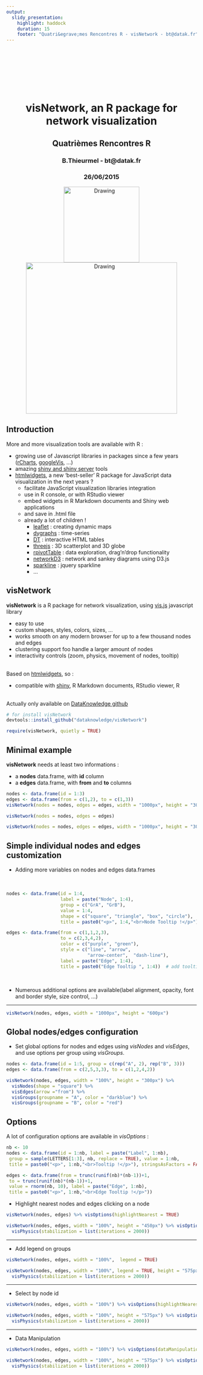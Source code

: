 ```yaml
---
output: 
  slidy_presentation:
    highlight: haddock
    duration: 15
    footer: "Quatri&egrave;mes Rencontres R - visNetwork - bt@datak.fr"
---
```



<div style="text-align:center" markdown="1">
<br><br><br><br><br><br>
<h1>visNetwork, an R package for network visualization</h1>
<h2>Quatrièmes Rencontres R</h2>
<h3>B.Thieurmel - bt@datak.fr</h3>
<h3>26/06/2015</h3>
<img src="images/R.jpg" alt="Drawing" style="width: 200px;"/>
<img src="images/data_medium.png" alt="Drawing" style="width: 400px;"/>


</div>

## Introduction

More and more visualization tools are available with R :

* growing use of Javascript libraries in packages since a few years ([rCharts](http://rcharts.io/), [googleVis](http://cran.r-project.org/web/packages/googleVis/vignettes/googleVis_examples.html), ...)
* amazing [shiny and shiny server](http://shiny.rstudio.com/) tools
* [htmlwidgets](http://www.htmlwidgets.org/), a new 'best-seller' R package for JavaScript data visualization in the next years ?
    + facilitate JavaScript visualization libraries integration
    + use in R console, or with RStudio viewer
    + embed widgets in R Markdown documents and Shiny web applications
    + and save in .html file
    + already a lot of children !
        + [leaflet](http://rstudio.github.io/leaflet/) : creating dynamic maps
        + [dygraphs](http://rstudio.github.io/dygraphs/) : time-series
        + [DT](http://rstudio.github.io/DT/) : interactive HTML tables
        + [threejs](https://github.com/bwlewis/rthreejs/) : 3D scatterplot and 3D globe
        + [rpivotTable](https://github.com/smartinsightsfromdata/rpivotTable) : data exploration, drag'n'drop functionality
        + [networkD3](http://christophergandrud.github.io/networkD3/) : network and sankey diagrams using D3.js
        + [sparkline](https://github.com/htmlwidgets/sparkline) : jquery sparkline
        + ...
        
## visNetwork

**visNetwork** is a R package for network visualization, using [vis.js](http://visjs.org/) javascript library 

* easy to use
* custom shapes, styles, colors, sizes, ...
* works smooth on any modern browser for up to a few thousand nodes and edges
* clustering support foo handle a larger amount of nodes
* interactivity controls (zoom, physics, movement of nodes, tooltip)

<br>
Based on [htmlwidgets](http://www.htmlwidgets.org/), so :

* compatible with [shiny ](http://shiny.rstudio.com/),  R Markdown documents, RStudio viewer, R

<br>
Actually only available on [DataKnowledge github](https://github.com/DataKnowledge)

```r
# for install visNetwork
devtools::install_github("dataknowledge/visNetwork")
```


```r
require(visNetwork, quietly = TRUE)
```

## Minimal example

**visNetwork** needs at least two informations :

* a __nodes__ data.frame, with __id__ column
* a __edges__ data.frame, with __from__ and __to__ columns

```r
nodes <- data.frame(id = 1:3)
edges <- data.frame(from = c(1,2), to = c(1,3))
visNetwork(nodes = nodes, edges = edges, width = "1000px", height = "300px")

visNetwork(nodes = nodes, edges = edges)

visNetwork(nodes = nodes, edges = edges, width = "1000px", height = "300px")
```

## Simple individual nodes and edges customization

* Adding more variables on nodes and edges data.frames
<br><br>  
```r
nodes <- data.frame(id = 1:4, 
                    label = paste("Node", 1:4),                           # add labels on nodes
                    group = c("GrA", "GrB"),                              # control groups on nodes (adding a color per group)
                    value = 1:4,                                          # control size adding value
                    shape = c("square", "triangle", "box", "circle"),     # control shape of nodes
                    title = paste0("<p>", 1:4,"<br>Node Tooltip !</p>"))       # add tooltip information (html)

edges <- data.frame(from = c(1,1,2,3), 
                    to = c(2,3,4,2),
                    color = c("purple", "green"),                         # add color of edges
                    style = c("line", "arrow", 
                              "arrow-center",  "dash-line"),              # control line style
                    label = paste("Edge", 1:4),                           # add labels on nodes
                    title = paste0("Edge Tooltip ", 1:4))  # add tooltip information (character)
```
<br>

* Numerous additional options are available(label alignment, opacity, font and border style, size control, ...)

----

```r
visNetwork(nodes, edges, width = "1000px", height = "600px")
```

## Global nodes/edges configuration

* Set global options for nodes and edges using _visNodes_ and _visEdges_, and  use options per group using _visGroups_.
<br>
```r
nodes <- data.frame(id = 1:5, group = c(rep("A", 2), rep("B", 3)))
edges <- data.frame(from = c(2,5,3,3), to = c(1,2,4,2))

visNetwork(nodes, edges, width = "100%", height = "300px") %>% 
  visNodes(shape = "square") %>%
  visEdges(arrow ="from") %>%
  visGroups(groupname = "A", color = "darkblue") %>%
  visGroups(groupname = "B", color = "red")
```

## Options
A lot of configuration options are available in *visOptions* :

```r
nb <- 10
nodes <- data.frame(id = 1:nb, label = paste("Label", 1:nb),
 group = sample(LETTERS[1:3], nb, replace = TRUE), value = 1:nb,
 title = paste0("<p>", 1:nb,"<br>Tooltip !</p>"), stringsAsFactors = FALSE)

edges <- data.frame(from = trunc(runif(nb)*(nb-1))+1,
 to = trunc(runif(nb)*(nb-1))+1,
 value = rnorm(nb, 10), label = paste("Edge", 1:nb),
 title = paste0("<p>", 1:nb,"<br>Edge Tooltip !</p>"))
```

* Highlight nearest nodes and edges clicking on a node

```r
visNetwork(nodes, edges) %>% visOptions(highlightNearest = TRUE)
```

```r
visNetwork(nodes, edges, width = "100%", height = "450px") %>% visOptions(highlightNearest = TRUE) %>%
  visPhysics(stabilization = list(iterations = 2000))
```

----

* Add legend on groups
```r
visNetwork(nodes, edges, width = "100%",  legend = TRUE)
```

```r
visNetwork(nodes, edges, width = "100%", legend = TRUE, height = "575px") %>%
  visPhysics(stabilization = list(iterations = 2000))
```

----

* Select by node id
```r
visNetwork(nodes, edges, width = "100%") %>% visOptions(highlightNearest = TRUE, nodesIdSelection = TRUE)
```

```r
visNetwork(nodes, edges, width = "100%", height = "575px") %>% visOptions( highlightNearest = TRUE, nodesIdSelection = TRUE) %>%
  visPhysics(stabilization = list(iterations = 2000))
```


----

* Data Manipulation

```r
visNetwork(nodes, edges, width = "100%") %>% visOptions(dataManipulation = TRUE)
```

```r
visNetwork(nodes, edges, width = "100%", height = "575px") %>% visOptions(manipulation = TRUE) %>%
  visPhysics(stabilization = list(iterations = 2000))
```


